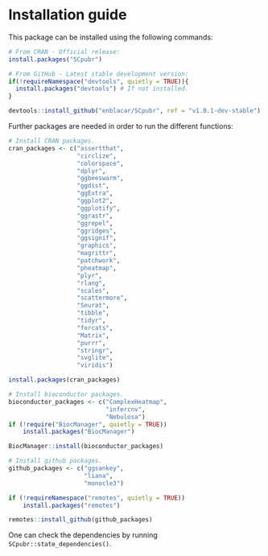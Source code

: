 # Installation guide {-}

This package can be installed using the following commands:
```r
# From CRAN - Official release:
install.packages("SCpubr")

# From GitHub - Latest stable development version:
if(!requireNamespace("devtools", quietly = TRUE)){
  install.packages("devtools") # If not installed.
}

devtools::install_github("enblacar/SCpubr", ref = "v1.0.1-dev-stable")
```


Further packages are needed in order to run the different functions:

```r
# Install CRAN packages.
cran_packages <- c("assertthat",
                   "circlize",
                   "colorspace",
                   "dplyr",
                   "ggbeeswarm",
                   "ggdist",
                   "ggExtra",
                   "ggplot2",
                   "ggplotify",
                   "ggrastr",
                   "ggrepel",
                   "ggridges",
                   "ggsignif",
                   "graphics",
                   "magrittr",
                   "patchwork",
                   "pheatmap",
                   "plyr",
                   "rlang",
                   "scales",
                   "scattermore",
                   "Seurat",
                   "tibble",
                   "tidyr",
                   "forcats",
                   "Matrix",
                   "purrr",
                   "stringr",
                   "svglite",
                   "viridis")

install.packages(cran_packages)

# Install bioconductor packages.
bioconductor_packages <- c("ComplexHeatmap",
                           "infercnv",
                           "Nebulosa")
if (!require("BiocManager", quietly = TRUE))
    install.packages("BiocManager")

BiocManager::install(bioconductor_packages)

# Install github packages.
github_packages <- c("ggsankey",
                     "liana",
                     "monocle3")

if (!requireNamespace("remotes", quietly = TRUE))
    install.packages("remotes")

remotes::install_github(github_packages)
```

One can check the dependencies by running `SCpubr::state_dependencies()`.


